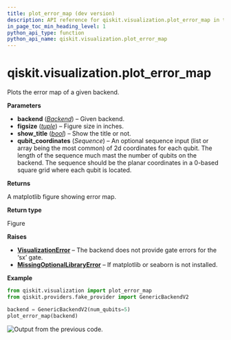 ```yaml
---
title: plot_error_map (dev version)
description: API reference for qiskit.visualization.plot_error_map in the dev version of qiskit
in_page_toc_min_heading_level: 1
python_api_type: function
python_api_name: qiskit.visualization.plot_error_map
---
```


<span id="qiskit-visualization-plot-error-map" />

# qiskit.visualization.plot\_error\_map

<Function id="qiskit.visualization.plot_error_map" isDedicatedPage={true} github="https://github.com/Qiskit/qiskit/tree/main/qiskit/visualization/gate_map.py#L1231-L1424" signature="qiskit.visualization.plot_error_map(backend, figsize=(15, 12), show_title=True, qubit_coordinates=None)">
  Plots the error map of a given backend.

  **Parameters**

  *   **backend** ([*Backend*](qiskit.providers.Backend "qiskit.providers.Backend")) – Given backend.
  *   **figsize** ([*tuple*](https://docs.python.org/3/library/stdtypes.html#tuple "(in Python v3.14)")) – Figure size in inches.
  *   **show\_title** ([*bool*](https://docs.python.org/3/library/functions.html#bool "(in Python v3.14)")) – Show the title or not.
  *   **qubit\_coordinates** (*Sequence*) – An optional sequence input (list or array being the most common) of 2d coordinates for each qubit. The length of the sequence much mast the number of qubits on the backend. The sequence should be the planar coordinates in a 0-based square grid where each qubit is located.

  **Returns**

  A matplotlib figure showing error map.

  **Return type**

  Figure

  **Raises**

  *   [**VisualizationError**](visualization#qiskit.visualization.VisualizationError "qiskit.visualization.VisualizationError") – The backend does not provide gate errors for the ‘sx’ gate.
  *   [**MissingOptionalLibraryError**](exceptions#qiskit.exceptions.MissingOptionalLibraryError "qiskit.exceptions.MissingOptionalLibraryError") – If matplotlib or seaborn is not installed.

  **Example**

  ```python
  from qiskit.visualization import plot_error_map
  from qiskit.providers.fake_provider import GenericBackendV2

  backend = GenericBackendV2(num_qubits=5)
  plot_error_map(backend)
  ```

  ![Output from the previous code.](/docs/images/api/qiskit/dev/qiskit-visualization-plot_error_map-1.avif)
</Function>

